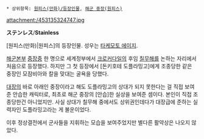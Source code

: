  * 상위항목: [[원피스(만화)/등장인물]], [[해군 중장(원피스)]]

attachment:/453135324747.jpg

'''ステンレス'''/'''Stainless'''

[원피스(만화)|원피스]의 등장인물. 성우는 [[타케모토 에이지]].

[[해군본부(원피스)|해군본부]] [[해군 중장(원피스)|중장]]중 한 명으로 세계정부에서 [[크로커다일]]의 후임 [[칠무해]]를 논하는 자리에서 처음으로 등장했다. 하지만 그 첫 등장에서 [돈키호테 도플라밍고]에게 조종당한 같은 중장인 모잠비아와 칼을 맞대는 굴욕을 당했다.

[[해군 대장(대장)|대장]]의 바로 아래인 중장이라고 해도 도플라밍고의 상대가 되지 못한다는 걸 직접 보여준 안습한 캐릭터로, 최초로 해군 중장의 [안습]한 실상을 보여준 셈이다. 본인이 직접 조종당한건 아니었지만. 사실 상대가 칠무해 중에서도 상위권인데다가 대장급에 준하는 실력자인 도플라밍고라는 게 불운이었다.

이후 정상결전에서 군사들을 지휘하는 모습을 보여주었지만 별다른 활약상은 나오지 않았다.

